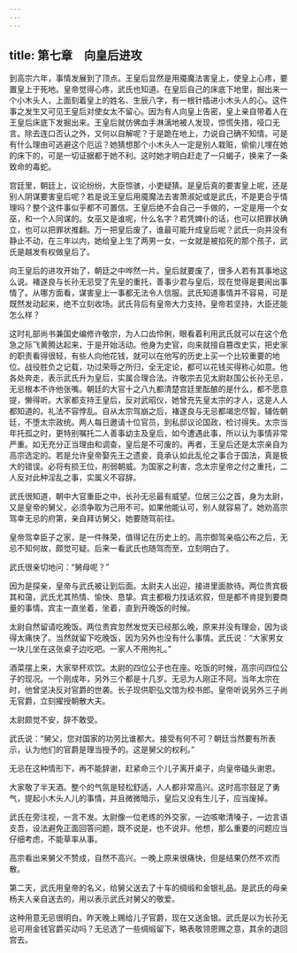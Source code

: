 ```yaml
---
---
---
```

title: 第七章　向皇后进攻
---




到高宗六年，事情发展到了顶点。王皇后显然是用魇魔法害皇上，使皇上心疼，要置皇上于死地。皇帝觉得心疼，武氏也知道。在皇后自己的床底下地里，掘出来一个小木头人，上面刻着皇上的姓名、生辰八字，有一根针插进小木头人的心。这件事之发生又可见王皇后对使女太不留心。因为有人向皇上告密，皇上亲自带着人在王皇后床底下发掘出来。王皇后就仿佛血手淋漓地被人发现，惊慌失措，哑口无言。除去连口否认之外，又何以自解呢？于是跪在地上，力说自己确不知情。可是有什么理由可逃避这个厄运？她猜想那个小木头人一定是别人栽赃，偷偷儿埋在她的床下的，可是一切证据都于她不利。这时她才明白赶走了一只蝎子，换来了一条致命的毒蛇。

宫廷里，朝廷上，议论纷纷，大臣惊骇，小吏疑猜。是皇后真的要害皇上呢，还是别人阴谋要害皇后呢？若是说王皇后用魇魔法去害萧淑妃或是武氏，不是更合乎情理吗？整个这件事似乎都不可置信。王皇后绝不会自己一手做的，一定是用一个女巫，和一个人同谋的。女巫又是谁呢，什么名字？若凭婢仆的话，也可以把罪状确立，也可以把罪状推翻。万一把皇后废了，谁最可能升成皇后呢？武氏一向并没有静止不动，在三年以内，她给皇上生了两男一女，一女就是被掐死的那个孩子，武氏是越发有权做皇后了。

向王皇后的进攻开始了，朝廷之中哗然一片。皇后就要废了，很多人若有其事地这么说。褚遂良与长孙无忌受了先皇的重托，善事少君与皇后，现在觉得是要闹出事情了。从哪方面看，谋害皇上一事都无法令人信服。武氏知道事情并不容易，可是既然发动起来，绝不立刻收场。武氏背后有皇帝大力支持。皇帝若坚持，大臣还能怎么样？

这时礼部尚书兼国史编修许敬宗，为人口齿伶俐，眼看着利用武氏就可以在这个危急之际飞黄腾达起来，于是开始活动。他身为史官，向来就擅自篡改史实，把史家的职责看得很轻，有些人向他花钱，就可以在他写的历史上买一个比较重要的地位。战役胜负之记载，功过荣辱之所归，全无定论，都可以花钱买得称心如意。他各处奔走，表示武氏升为皇后，实属合理合法。许敬宗去见太尉赵国公长孙无忌，无忌根本不许他张嘴。朝廷的大官十之八九都清楚宫廷里酝酿的是什么，都不愿意提，懒得听。大家都支持王皇后，反对武昭仪，她曾充先皇太宗的才人，这是人人都知道的。礼法不容悖乱。自从太宗驾崩之后，褚遂良与无忌都竭忠尽智，辅佐朝廷，不堕太宗政统。两人每日邀请十位官员，到私邸议论国政，检讨得失。太宗当年托孤之时，更特别嘱托二人善事幼主及皇后，如今遭遇此事，所以认为事情非常严重。如无充分正当理由和调查，皇后是不可废的。再者，王皇后还是太宗亲自为高宗选定的。若是允许皇帝娶先王之遗妾，竟承认如此乱伦之事合于国法，真是极大的错误。必将有损王位，削弱朝威。为国家之利害，念太宗皇帝之付之重托，二人反对此种淫乱之事，实属义不容辞。

武氏很知道，朝中大官重臣之中，长孙无忌最有威望。位居三公之首，身为太尉，又是皇帝的舅父，必须争取为己用不可。如果他能认可，别人就容易了。她劝高宗驾幸无忌的府第，亲自拜访舅父，她要随驾前往。

皇帝驾幸臣子之家，是一件殊荣，值得记在历史上的。高宗御驾亲临公布之后，无忌不知何故，颇觉可疑。后来一看武氏也随驾而至，立刻明白了。

武氏很亲切地问：“舅母呢？”

因为是探亲，皇帝与武氏被让到后面。太尉夫人出迎，接进里面款待。两位贵宾极其和蔼，武氏尤其热情、愉快、恳挚。宾主都极力找话欢叙，但是都不肯提到要商量的事情。宾主一直坐着，坐着，直到开晚饭的时候。

太尉自然留请吃晚饭。两位贵宾忽然发觉天已经那么晚，原来并没有理会，因为谈得太痛快了。当然就留下吃晚饭，因为另外也没有什么事情。武氏说：“大家男女一块儿坐在这张桌子边吃吧。一家人不用拘礼。”

酒菜摆上来，大家举杯欢饮。太尉的四位公子也在座。吃饭的时候，高宗问四位公子的现况。一个刚成年，另外三个都是十几岁。无忌为人刚正不阿。当年太宗在时，他曾坚决反对官爵的世袭。长子现供职弘文馆为校书郎。皇帝听说另外三子尚无官爵，立刻擢授朝散大夫。

太尉颇觉不安，辞不敢受。

武氏说：“舅父，您对国家的功劳比谁都大。接受有何不可？朝廷当然要有所表示，认为他们的官爵是理当授予的。这是舅父的权利。”

无忌在这种情形下，再不能辞谢，赶紧命三个儿子离开桌子，向皇帝磕头谢恩。

大家敬了半天酒。整个的气氛是轻松舒适，人人都非常高兴。这时高宗鼓足了勇气，提起小木头人儿的事情，并且微微暗示，皇后又没有生儿子，应当废掉。

武氏在旁注视，一言不发。太尉像一位老练的外交家，一边咳嗽清嗓子，一边言语支吾，设法避免正面回答问题，既不说是，也不说非。他想，那么重要的问题应当仔细考虑，不能草率从事。

高宗看出来舅父不赞成，自然不高兴。一晚上原来很痛快，但是结果仍然不欢而散。

第二天，武氏用皇帝的名义，给舅父送去了十车的绸缎和金银礼品。是武氏的母亲杨夫人亲自送去的，用以表示武氏对舅父的敬爱。

这种用意无忌很明白。昨天晚上赐给儿子官爵，现在又送金银。武氏是以为长孙无忌可用金钱官爵买动吗？无忌选了一些绸缎留下，略表敬领恩赐之意，其余的退回宫去。